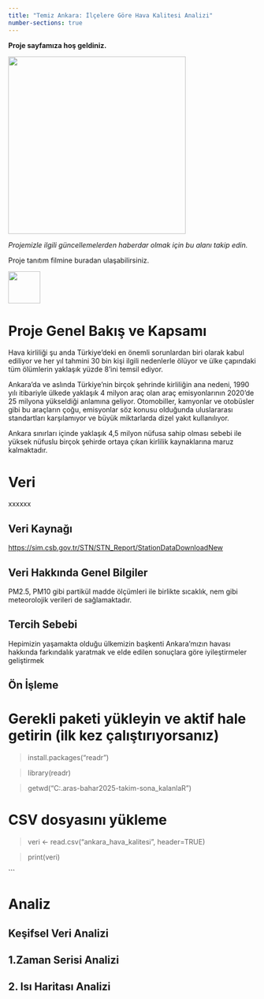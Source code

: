 ```yaml
---
title: "Temiz Ankara: İlçelere Göre Hava Kalitesi Analizi"
number-sections: true
---
```


**Proje sayfamıza hoş geldiniz.**

![](/assets/images/image_2025.png){fig-align="center" width="360"}

*Projemizle ilgili güncellemelerden haberdar olmak için bu alanı takip edin.*

Proje tanıtım filmine buradan ulaşabilirsiniz.

[![](/assets/video-logo.jpg){fig-align="left" width="65" height="65"}](https://www.youtube.com)

# Proje Genel Bakış ve Kapsamı

Hava kirliliği şu anda Türkiye'deki en önemli sorunlardan biri olarak kabul ediliyor ve her yıl tahmini 30 bin kişi ilgili nedenlerle ölüyor ve ülke çapındaki tüm ölümlerin yaklaşık yüzde 8'ini temsil ediyor.

Ankara'da ve aslında Türkiye'nin birçok şehrinde kirliliğin ana nedeni, 1990 yılı itibariyle ülkede yaklaşık 4 milyon araç olan araç emisyonlarının 2020'de 25 milyona yükseldiği anlamına geliyor. Otomobiller, kamyonlar ve otobüsler gibi bu araçların çoğu, emisyonlar söz konusu olduğunda uluslararası standartları karşılamıyor ve büyük miktarlarda dizel yakıt kullanılıyor.

Ankara sınırları içinde yaklaşık 4,5 milyon nüfusa sahip olması sebebi ile yüksek nüfuslu birçok şehirde ortaya çıkan kirlilik kaynaklarına maruz kalmaktadır.

# Veri

xxxxxx

## Veri Kaynağı

<https://sim.csb.gov.tr/STN/STN_Report/StationDataDownloadNew>

## Veri Hakkında Genel Bilgiler

PM2.5, PM10 gibi partikül madde ölçümleri ile birlikte sıcaklık, nem gibi meteorolojik verileri de sağlamaktadır.

## Tercih Sebebi

Hepimizin yaşamakta olduğu ülkemizin başkenti Ankara'mızın havası hakkında farkındalık yaratmak ve elde edilen sonuçlara göre iyileştirmeler geliştirmek

## Ön İşleme

# Gerekli paketi yükleyin ve aktif hale getirin (ilk kez çalıştırıyorsanız)

>install.packages("readr")

>library(readr)

>getwd("C:\Users\tulay.aras\Desktop\github\muy665-bahar2025-takim-sona_kalanlaR\data")

# CSV dosyasını yükleme
>veri <- read.csv("ankara_hava_kalitesi", header=TRUE)

>print(veri)


\`\`\`

# Analiz

## Keşifsel Veri Analizi

## 1.Zaman Serisi Analizi

## 2. Isı Haritası Analizi
